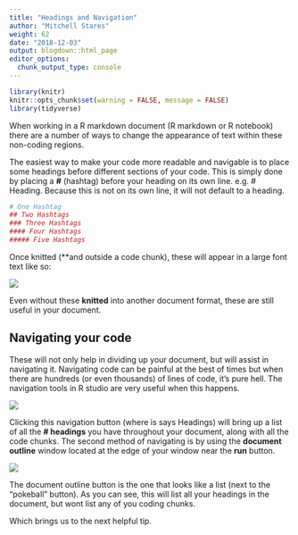 ```yaml
---
title: "Headings and Navigation"
author: "Mitchell Stares"
weight: 62
date: "2018-12-03"
output: blogdown::html_page
editor_options:
  chunk_output_type: console
---
```

```r
library(knitr)
knitr::opts_chunk$set(warning = FALSE, message = FALSE)
library(tidyverse)
```

When working in a R markdown document (R markdown or R notebook) there are a number of ways to change the appearance of text within these non-coding regions.  

The easiest way to make your code more readable and navigable is to place some headings before different sections of your code. This is simply done by placing a **#** (hashtag) before your heading on its own line. e.g. # Heading. Because this is not on its own line, it will not default to a heading. 

```r
# One Hashtag  
## Two Hashtags   
### Three Hashtags  
#### Four Hashtags  
##### Five Hashtags
```
Once knitted (**and outside a code chunk), these will appear in a large font text like so:  

![](/images/hashtags.png?width=30pc)

Even without these **knitted** into another document format, these are still useful in your document.  

## Navigating your code

These will not only help in dividing up your document, but will assist in navigating it. Navigating code can be painful at the best of times but when there are hundreds (or even thousands) of lines of code, it's pure hell. The navigation tools in R studio are very useful when this happens.  


![](/images/Navigation.png?width=30pc)  


Clicking this navigation button (where is says Headings) will bring up a list of all the **# headings** you have throughout your document, along with all the code chunks. The second method of navigating is by using the **document outline** window located at the edge of your window near the **run** button.  

![](/images/documentoutline.png?width=30pc)

The document outline button is the one that looks like a list (next to the "pokeball" button). As you can see, this will list all your headings in the document, but wont list any of you coding chunks.  

Which brings us to the next helpful tip.  